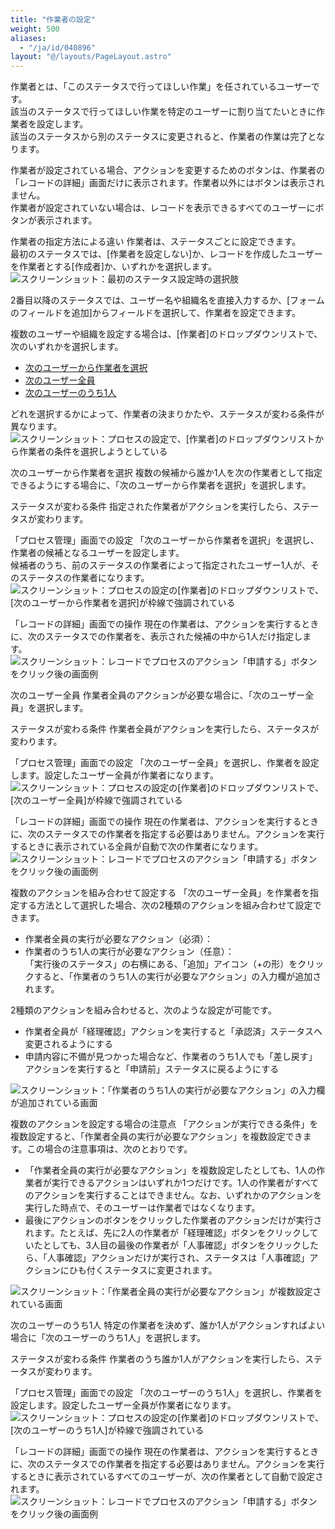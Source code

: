 ```yaml
---
title: "作業者の設定"
weight: 500
aliases:
  - "/ja/id/040896"
layout: "@/layouts/PageLayout.astro"
---
```




作業者とは、「このステータスで行ってほしい作業」を任されているユーザーです。  
該当のステータスで行ってほしい作業を特定のユーザーに割り当てたいときに作業者を設定します。  
該当のステータスから別のステータスに変更されると、作業者の作業は完了となります。

作業者が設定されている場合、アクションを変更するためのボタンは、作業者の「レコードの詳細」画面だけに表示されます。作業者以外にはボタンは表示されません。  
作業者が設定されていない場合は、レコードを表示できるすべてのユーザーにボタンが表示されます。

<Heading id="process_set_assignee_10">作業者の指定方法による違い</Heading>
作業者は、ステータスごとに設定できます。  
最初のステータスでは、[作業者を設定しない]か、レコードを作成したユーザーを作業者とする[作成者]か、いずれかを選択します。  
<Img src="/k/kintone/img-ja/set_process_12.png" alt="スクリーンショット：最初のステータス設定時の選択肢" />

2番目以降のステータスでは、ユーザー名や組織名を直接入力するか、[フォームのフィールドを追加]からフィールドを選択して、作業者を設定できます。

複数のユーザーや組織を設定する場合は、[作業者]のドロップダウンリストで、次のいずれかを選択します。  

* [次のユーザーから作業者を選択](/k/ja/id/040896.html#process_set_assignee_1010)
* [次のユーザー全員](/k/ja/id/040896.html#process_set_assignee_1020)
* [次のユーザーのうち1人](/k/ja/id/040896.html#process_set_assignee_1030)

どれを選択するかによって、作業者の決まりかたや、ステータスが変わる条件が異なります。  
<Img src="/k/kintone/img-ja/sample_flow_05.png" alt="スクリーンショット：プロセスの設定で、[作業者]のドロップダウンリストから作業者の条件を選択しようとしている" />

<Heading level={3} id="process_set_assignee_1010">次のユーザーから作業者を選択</Heading>
複数の候補から誰か1人を次の作業者として指定できるようにする場合に、「次のユーザーから作業者を選択」を選択します。

<Heading level={4} id="process_set_assignee_101010">ステータスが変わる条件</Heading>
指定された作業者がアクションを実行したら、ステータスが変わります。

<Heading level={4} id="process_set_assignee_101020">「プロセス管理」画面での設定</Heading>
「次のユーザーから作業者を選択」を選択し、作業者の候補となるユーザーを設定します。  
候補者のうち、前のステータスの作業者によって指定されたユーザー1人が、そのステータスの作業者になります。
<Img src="/k/kintone/img-ja/sample_flow_06.png" alt="スクリーンショット：プロセスの設定の[作業者]のドロップダウンリストで、[次のユーザーから作業者を選択]が枠線で強調されている" />

<Heading level={4} id="process_set_assignee_101030">「レコードの詳細」画面での操作</Heading>
現在の作業者は、アクションを実行するときに、次のステータスでの作業者を、表示された候補の中から1人だけ指定します。  
<Img src="/k/kintone/img-ja/sample_flow_07.png" alt="スクリーンショット：レコードでプロセスのアクション「申請する」ボタンをクリック後の画面例" />

<Heading level={3} id="process_set_assignee_1020">次のユーザー全員</Heading>
作業者全員のアクションが必要な場合に、「次のユーザー全員」を選択します。

<Heading level={4} id="process_set_assignee_102010">ステータスが変わる条件</Heading>
作業者全員がアクションを実行したら、ステータスが変わります。

<Heading level={4} id="process_set_assignee_102020">「プロセス管理」画面での設定</Heading>
「次のユーザー全員」を選択し、作業者を設定します。設定したユーザー全員が作業者になります。  
<Img src="/k/kintone/img-ja/sample_flow_08.png" alt="スクリーンショット：プロセスの設定の[作業者]のドロップダウンリストで、[次のユーザー全員]が枠線で強調されている" />

<Heading level={4} id="process_set_assignee_102030">「レコードの詳細」画面での操作</Heading>
現在の作業者は、アクションを実行するときに、次のステータスでの作業者を指定する必要はありません。アクションを実行するときに表示されている全員が自動で次の作業者になります。  
<Img src="/k/kintone/img-ja/sample_flow_09.png" alt="スクリーンショット：レコードでプロセスのアクション「申請する」ボタンをクリック後の画面例" />

<Heading level={4} id="process_set_assignee_102040">複数のアクションを組み合わせて設定する</Heading>
「次のユーザー全員」を作業者を指定する方法として選択した場合、次の2種類のアクションを組み合わせて設定できます。

* 作業者全員の実行が必要なアクション（必須）：
* 作業者のうち1人の実行が必要なアクション（任意）：  
  「実行後のステータス」の右横にある、「追加」アイコン（+の形）をクリックすると、「作業者のうち1人の実行が必要なアクション」の入力欄が追加されます。

2種類のアクションを組み合わせると、次のような設定が可能です。

* 作業者全員が「経理確認」アクションを実行すると「承認済」ステータスへ変更されるようにする
* 申請内容に不備が見つかった場合など、作業者のうち1人でも「差し戻す」アクションを実行すると「申請前」ステータスに戻るようにする

<Img src="/k/kintone/img-ja/set_process_15.png" alt="スクリーンショット：「作業者のうち1人の実行が必要なアクション」の入力欄が追加されている画面" />

<Heading level={4} id="process_set_assignee_102050">複数のアクションを設定する場合の注意点</Heading>
「アクションが実行できる条件」を複数設定すると、「作業者全員の実行が必要なアクション」を複数設定できます。この場合の注意事項は、次のとおりです。

* 「作業者全員の実行が必要なアクション」を複数設定したとしても、1人の作業者が実行できるアクションはいずれか1つだけです。1人の作業者がすべてのアクションを実行することはできません。なお、いずれかのアクションを実行した時点で、そのユーザーは作業者ではなくなります。
* 最後にアクションのボタンをクリックした作業者のアクションだけが実行されます。たとえば、先に2人の作業者が「経理確認」ボタンをクリックしていたとしても、3人目の最後の作業者が「人事確認」ボタンをクリックしたら、「人事確認」アクションだけが実行され、ステータスは「人事確認」アクションにひも付くステータスに変更されます。
<Img src="/k/kintone/img-ja/set_process_16.png" alt="スクリーンショット：「作業者全員の実行が必要なアクション」が複数設定されている画面" />

<Heading level={3} id="process_set_assignee_1030">次のユーザーのうち1人</Heading>
特定の作業者を決めず、誰か1人がアクションすればよい場合に「次のユーザーのうち1人」を選択します。

<Heading level={4} id="process_set_assignee_103010">ステータスが変わる条件</Heading>
作業者のうち誰か1人がアクションを実行したら、ステータスが変わります。

<Heading level={4} id="process_set_assignee_103020">「プロセス管理」画面での設定</Heading>
「次のユーザーのうち1人」を選択し、作業者を設定します。設定したユーザー全員が作業者になります。  
<Img src="/k/kintone/img-ja/sample_flow_10.png" alt="スクリーンショット：プロセスの設定の[作業者]のドロップダウンリストで、[次のユーザーのうち1人]が枠線で強調されている" />

<Heading level={4} id="process_set_assignee_103030">「レコードの詳細」画面での操作</Heading>
現在の作業者は、アクションを実行するときに、次のステータスでの作業者を指定する必要はありません。アクションを実行するときに表示されているすべてのユーザーが、次の作業者として自動で設定されます。  
<Img src="/k/kintone/img-ja/sample_flow_11.png" alt="スクリーンショット：レコードでプロセスのアクション「申請する」ボタンをクリック後の画面例" />
